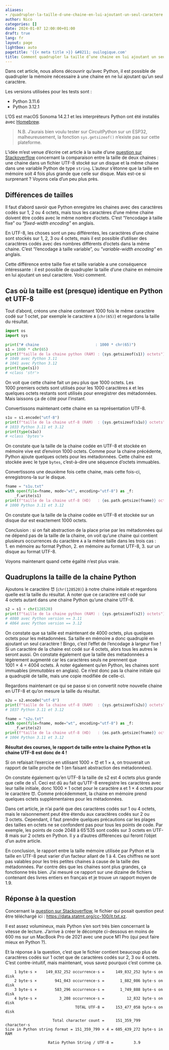 ```yaml
---
aliases:
- /quadrupler-la-taille-d-une-chaine-en-lui-ajoutant-un-seul-caractere
author: Nico
categories: []
date: 2024-01-07 12:00:00+01:00
draft: true
lang: fr
layout: page
lightbox: auto
pagetitle: '{{< meta title >}} &#8211; ouilogique.com'
title: Comment quadrupler la taille d’une chaine en lui ajoutant un seul caractère ?
---
```


Dans cet article, nous allons découvrir qu’avec Python, il est possible de quadrupler la mémoire nécessaire à une chaine en ne lui ajoutant qu’un seul caractère.

Les versions utilisées pour les tests sont :

-   Python 3.11.6
-   Python 3.12.1

L’OS est macOS Sonoma 14.2.1 et les interpréteurs Python ont été installés avec [Homebrew].

[Homebrew]: https://brew.sh/

> N.B. J’aurais bien voulu tester sur CircuitPython sur un ESP32, malheureusement, la fonction `sys.getsizeof()` n’existe pas sur cette plateforme.

L’idée m’est venue d’écrire cet article à la suite d’une [question sur Stackoverflow] concernant la comparaison entre la taille de deux chaines : une chaine dans un fichier UTF-8 stocké sur un disque et la même chaine dans une variable Python de type `string`.
L’auteur s’étonne que la taille en mémoire soit 4 fois plus grande que celle sur disque.
Mais est-ce si surprenant ?
Voyons cela d’un peu plus près.

[question sur Stackoverflow]: https://stackoverflow.com/q/77310610/3057377

## Différences de tailles

Il faut d’abord savoir que Python enregistre les chaines avec des caractères codés sur 1, 2 ou 4 octets, mais tous les caractères d’une même chaine doivent être codés avec le même nombre d’octets.
C’est “l’encodage à taille fixe” ou _“fixed-width encoding”_ en anglais.

En UTF-8, les choses sont un peu différentes, les caractères d’une chaine sont stockés sur 1, 2, 3 ou 4 octets, mais il est possible d’utiliser des caractères codés avec des nombres différents d’octets dans la même chaine.
C’est “l’encodage à taille variable”, ou _“variable-width encoding”_ en anglais.

Cette différence entre taille fixe et taille variable a une conséquence intéressante : il est possible de quadrupler la taille d’une chaine en mémoire en lui ajoutant un seul caractère.
Voici comment.

## Cas où la taille est (presque) identique en Python et UTF-8

Tout d’abord, créons une chaine contenant 1000 fois le même caractère codé sur 1 octet, par exemple le caractère `A` (`chr(65)`) et regardons la taille du résultat.

```python
import os
import sys

print("# chaine                         : 1000 * chr(65)")
s1 = 1000 * chr(65)
print(f"taille de la chaine python (RAM) : {sys.getsizeof(s1)} octets")
# 1049 avec Python 3.11
# 1041 avec Python 3.12
print(type(s1))
# <class 'str'>
```

On voit que cette chaine fait un peu plus que 1000 octets.
Les 1000 premiers octets sont utilisés pour les 1000 caractères `A` et les quelques octets restants sont utilisés pour enregistrer des métadonnées.
Mais laissons ça de côté pour l’instant.

Convertissons maintenant cette chaine en sa représentation UTF-8.

```python
s1u = s1.encode("utf-8")
print(f"taille de la chaine utf-8 (RAM)  : {sys.getsizeof(s1u)} octets")
# 1033 Python 3.11 et 3.12
print(type(s1u))
# <class 'bytes'>
```

On constate que la taille de la chaine codée en UTF-8 et stockée en mémoire vive est d’environ 1000 octets.
Comme pour la chaine précédente, Python ajoute quelques octets pour les métadonnées.
Cette chaîne est stockée avec le type `bytes`, c’est-à-dire une séquence d’octets immuables.

Convertissons une deuxième fois cette chaine, mais cette fois-ci, enregistrons-la sur le disque.

```python
fname = "s1u.txt"
with open(file=fname, mode="wt", encoding="utf-8") as _f:
    _f.write(s1)
print(f"taille de la chaine utf-8 (HD)   : {os.path.getsize(fname)} octets")
# 1000 Python 3.11 et 3.12
```

On constate que la taille de la chaine codée en UTF-8 et stockée sur un disque dur est exactement 1000 octets.

Conclusion : si on fait abstraction de la place prise par les métadonnées qui ne dépend pas de la taille de la chaine, on voit qu’une chaine qui contient plusieurs occurrences du caractère `A` a la même taille dans les trois cas : 1. en mémoire au format Python, 2. en mémoire au format UTF-8, 3. sur un disque au format UTF-8.

Voyons maintenant quand cette égalité n’est plus vraie.

## Quadruplons la taille de la chaine Python

Ajoutons le caractère `😈` (`chr(128520)`) à notre chaine initiale et regardons quelle est la taille du résultat. À noter que ce caractère est codé sur 4 octets autant dans une chaine Python qu’une chaine UTF-8.

```python
s2 = s1 + chr(128520)
print(f"taille de la chaine python (RAM) : {sys.getsizeof(s2)} octets")
# 4080 avec Python version == 3.11
# 4064 avec Python version == 3.12
```

On constate que sa taille est maintenant de 4000 octets, plus quelques octets pour les métadonnées.
Sa taille en mémoire a donc quadruplé en ajoutant un seul caractère !
Bingo, c’est l’effet de l’encodage à largeur fixe !
Si un caractère de la chaine est codé sur 4 octets, alors tous les autres le seront aussi.
On constate également que la taille des métadonnées a légèrement augmenté car les caractères seuls ne prennent que 1001 × 4 = 4004 octets.
À noter également qu’en Python, les chaines sont immuables (_immutables_ en anglais).
Ce n’est donc pas la chaine initiale qui a quadruplé de taille, mais une copie modifiée de celle-ci.

Regardons maintenant ce qui se passe si on convertit notre nouvelle chaine en UTF-8 et qu’on mesure la taille du résultat.

```python
s2u = s2.encode("utf-8")
print(f"taille de la chaine utf-8 (RAM)  : {sys.getsizeof(s2u)} octets")
# 1037 Python 3.11 et 3.12
```

```python
fname = "s2u.txt"
with open(file=fname, mode="wt", encoding="utf-8") as _f:
    _f.write(s2)
print(f"taille de la chaine utf-8 (HD)   : {os.path.getsize(fname)} octets")
# 1004 Python 3.11 et 3.12
```

**Résultat des courses, le rapport de taille entre la chaine Python et la chaine UTF-8 est donc de 4 !**

Si on refaisait l’exercice en utilisant 1000 × `😈` et 1 × `A`, on trouverait un rapport de taille proche de 1 (en faisant abstraction des métadonnées).

On constate également qu’en UTF-8 la taille de s2 est 4 octets plus grande que celle de s1.
Ceci est dû au fait qu’UTF-8 enregistre les caractères avec leur taille initiale, donc 1000 × 1 octet pour le caractère `A` et 1 × 4 octets pour le caractère `😈`.
Comme précédemment, la chaine en mémoire prend quelques octets supplémentaires pour les métadonnées.

Dans cet article, je n’ai parlé que des caractères codés sur 1 ou 4 octets, mais le raisonnement peut être étendu aux caractères codés sur 2 ou 3 octets.
Cependant, il faut prendre quelques précautions car les plages des tailles en octets ne se confondent pas pour tous les points de code.
Par exemple, les points de code 2048 à 65’535 sont codés sur 3 octets en UTF-8 mais sur 2 octets en Python.
Il y a d’autres différences qui feront l’objet d’un autre article.

En conclusion, le rapport entre la taille mémoire utilisée par Python et la taille en UTF-8 peut varier d’un facteur allant de 1 à 4.
Ces chiffres ne sont pas valables pour les très petites chaines à cause de la taille des métadonnées.
Par contre dès que les chaines sont plus grandes, ça fonctionne très bien.
J’ai mesuré ce rapport sur une dizaine de fichiers contenant des livres entiers en français et je trouve un rapport moyen de 1.9.


## Réponse à la question

Concernant la [question sur Stackoverflow], le fichier qui posait question peut être téléchargé ici :
<https://data.statmt.org/cc-100/it.txt.xz>.

Il est assez volumineux, mais Python s’en sort très bien concernant la vitesse de lecture.
J’arrive à créer le décompte ci-dessous en moins de 600 ms sur un MacBook Pro de 2021 avec une puce M1 Pro (qui peut faire mieux en Python ?).

Et la réponse à la question, c’est que le fichier contient beaucoup plus de caractères codés sur 1 octet que de caractères codés sur 2, 3 ou 4 octets.
C’est contre-intuitif, mais maintenant, vous savez pourquoi c’est comme ça.

````
    1 byte·s ×    149_832_252 occurrence·s =     149_832_252 byte·s on disk
    2 byte·s ×        941_043 occurrence·s =       1_882_086 byte·s on disk
    3 byte·s ×        583_296 occurrence·s =       1_749_888 byte·s on disk
    4 byte·s ×          3_208 occurrence·s =          12_832 byte·s on disk
                               TOTAL UTF-8 =     153_477_058 byte·s on disk

                     Total character count =     151_359_799 character·s
Size in Python string format = 151_359_799 × 4 = 605_439_272 byte·s in RAM

                   Ratio Python String / UTF-8 =         3.9
````
